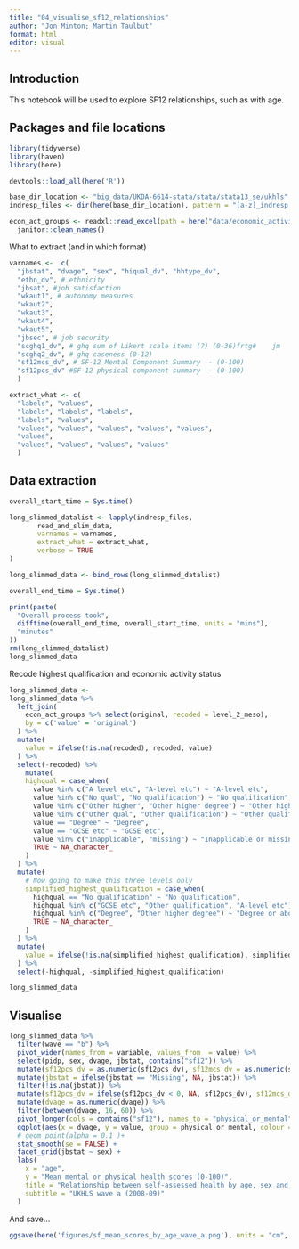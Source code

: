 ```yaml
---
title: "04_visualise_sf12_relationships"
author: "Jon Minton; Martin Taulbut"
format: html
editor: visual
---
```


## Introduction

This notebook will be used to explore SF12 relationships, such as with age.

## Packages and file locations

```r

library(tidyverse)
library(haven)
library(here)

devtools::load_all(here('R'))
```

```r
base_dir_location <- "big_data/UKDA-6614-stata/stata/stata13_se/ukhls"
indresp_files <- dir(here(base_dir_location), pattern = "[a-z]_indresp.dta", full.names = TRUE)
```

```r
econ_act_groups <- readxl::read_excel(path = here("data/economic_activities_categories.xlsx"), sheet = 'categories') %>% 
  janitor::clean_names()
```

What to extract (and in which format)

```r
varnames <-  c(
  "jbstat", "dvage", "sex", "hiqual_dv", "hhtype_dv",
  "ethn_dv", # ethnicity
  "jbsat", #job satisfaction
  "wkaut1", # autonomy measures
  "wkaut2", 
  "wkaut3", 
  "wkaut4", 
  "wkaut5", 
  "jbsec", # job security
  "scghq1_dv", # ghq sum of Likert scale items (?) (0-36)frtg#    jm
  "scghq2_dv", # ghq caseness (0-12)
  "sf12mcs_dv", # SF-12 Mental Component Summary  - (0-100)
  "sf12pcs_dv" #SF-12 physical component summary  - (0-100)
  )

extract_what <- c(
  "labels", "values", 
  "labels", "labels", "labels",
  "labels", "values",
  "values", "values", "values", "values", "values",
  "values",
  "values", "values", "values", "values"
  )
```

## Data extraction

```r

overall_start_time = Sys.time()

long_slimmed_datalist <- lapply(indresp_files, 
       read_and_slim_data, 
       varnames = varnames, 
       extract_what = extract_what, 
       verbose = TRUE
)

long_slimmed_data <- bind_rows(long_slimmed_datalist)

overall_end_time = Sys.time()

print(paste(
  "Overall process took",
  difftime(overall_end_time, overall_start_time, units = "mins"),
  "minutes"
))
rm(long_slimmed_datalist)
long_slimmed_data
```

Recode highest qualification and economic activity status

```r
long_slimmed_data <- 
long_slimmed_data %>% 
  left_join(
    econ_act_groups %>% select(original, recoded = level_2_meso), 
    by = c('value' = 'original')
  ) %>% 
  mutate(
    value = ifelse(!is.na(recoded), recoded, value)
  ) %>% 
  select(-recoded) %>% 
    mutate(
    highqual = case_when(
      value %in% c("A level etc", "A-level etc") ~ "A-level etc",
      value %in% c("No qual", "No qualification") ~ "No qualification",
      value %in% c("Other higher", "Other higher degree") ~ "Other higher degree",
      value %in% c("Other qual", "Other qualification") ~ "Other qualification",
      value == "Degree" ~ "Degree",
      value == "GCSE etc" ~ "GCSE etc",
      value %in% c("inapplicable", "missing") ~ "Inapplicable or missing",
      TRUE ~ NA_character_
    )
  ) %>% 
  mutate(
    # Now going to make this three levels only
    simplified_highest_qualification = case_when(
      highqual == "No qualification" ~ "No qualification",
      highqual %in% c("GCSE etc", "Other qualification", "A-level etc") ~ "Intermediate qualifications",
      highqual %in% c("Degree", "Other higher degree") ~ "Degree or above",
      TRUE ~ NA_character_
    )
  ) %>% 
  mutate(
    value = ifelse(!is.na(simplified_highest_qualification), simplified_highest_qualification, value)
  ) %>% 
  select(-highqual, -simplified_highest_qualification)

long_slimmed_data
```

## Visualise

```r
long_slimmed_data %>% 
  filter(wave == "b") %>% 
  pivot_wider(names_from = variable, values_from  = value) %>% 
  select(pidp, sex, dvage, jbstat, contains("sf12")) %>% 
  mutate(sf12pcs_dv = as.numeric(sf12pcs_dv), sf12mcs_dv = as.numeric(sf12mcs_dv)) %>% 
  mutate(jbstat = ifelse(jbstat == "Missing", NA, jbstat)) %>% 
  filter(!is.na(jbstat)) %>% 
  mutate(sf12pcs_dv = ifelse(sf12pcs_dv < 0, NA, sf12pcs_dv), sf12mcs_dv = ifelse(sf12mcs_dv < 0, NA, sf12mcs_dv))  %>% 
  mutate(dvage = as.numeric(dvage)) %>% 
  filter(between(dvage, 16, 60)) %>% 
  pivot_longer(cols = contains("sf12"), names_to = "physical_or_mental", values_to = "value") %>% 
  ggplot(aes(x = dvage, y = value, group = physical_or_mental, colour = physical_or_mental)) +
  # geom_point(alpha = 0.1 )+
  stat_smooth(se = FALSE) +
  facet_grid(jbstat ~ sex) +
  labs(
    x = "age",
    y = "Mean mental or physical health scores (0-100)",
    title = "Relationship between self-assessed health by age, sex and economic activity status",
    subtitle = "UKHLS wave a (2008-09)"
  )
```

And save...

```r
ggsave(here('figures/sf_mean_scores_by_age_wave_a.png'), units = "cm", width = 20, height = 15, dpi = 300)
```
